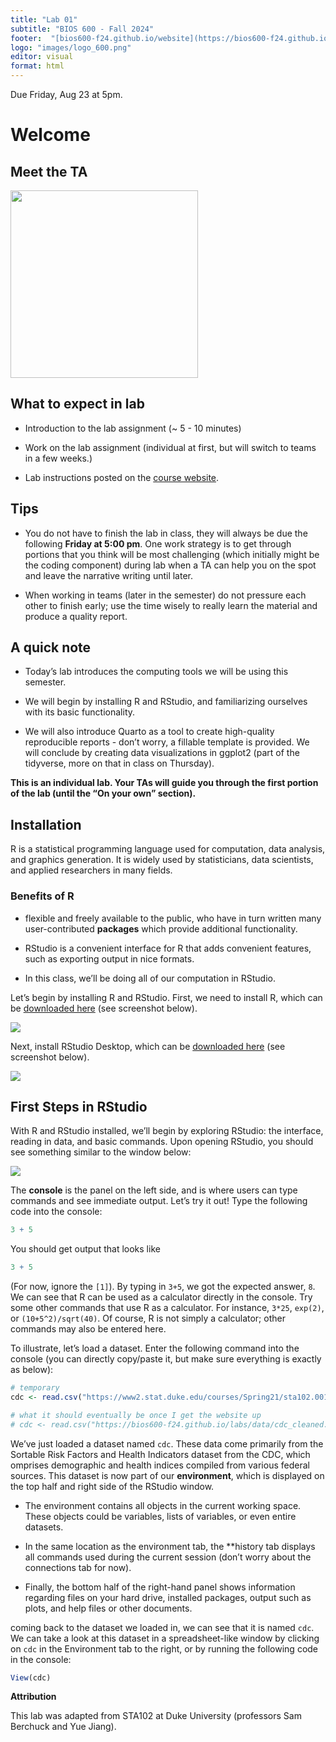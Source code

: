 ```yaml
---
title: "Lab 01"
subtitle: "BIOS 600 - Fall 2024"
footer:  "[bios600-f24.github.io/website](https://bios600-f24.github.io/website/)"
logo: "images/logo_600.png"
editor: visual
format: html
---
```


Due Friday, Aug 23 at 5pm. 

# Welcome

## Meet the TA

![](images/hello-sticker.jpeg){width=300}

## **What to expect in lab**

-   Introduction to the lab assignment (\~ 5 - 10 minutes)

-   Work on the lab assignment (individual at first, but will switch to teams in a few weeks.)

-   Lab instructions posted on the [course website](https://bios600-f24.github.io/website/ "BIOS 600 Course website").


## **Tips**

-   You do not have to finish the lab in class, they will always be due the following **Friday at 5:00 pm**. One work strategy is to get through portions that you think will be most challenging (which initially might be the coding component) during lab when a TA can help you on the spot and leave the narrative writing until later.

-   When working in teams (later in the semester) do not pressure each other to finish early; use the time wisely to really learn the material and produce a quality report.

## A quick note

- Today's lab introduces the computing tools we will be using this semester. 

- We will begin by installing R and RStudio, and familiarizing ourselves with its basic functionality. 

- We will also introduce Quarto as a tool to create high-quality reproducible reports - don't worry, a fillable template is provided. We will conclude by creating data visualizations in ggplot2 (part of the tidyverse, more on that in class on Thursday). 

**This is an individual lab. Your TAs will guide you through the first portion of the lab (until the "On your own" section).** 

## Installation

R is a statistical programming language used for computation, data analysis, and graphics generation. It is widely used by statisticians, data scientists, and applied researchers in many fields. 

### Benefits of R

- flexible and freely available to the public, who have in turn written many user-contributed **packages** which provide additional functionality. 

- RStudio is a convenient interface for R that adds convenient features, such as exporting output in nice formats. 

- In this class, we'll be doing all of our computation in RStudio. 

Let's begin by installing R and RStudio. First, we need to install R, which can be [downloaded here](https://cran.r-project.org/) (see screenshot below). 

![](C:/Users/kmcco/OneDrive - University of North Carolina at Chapel Hill/Documents/UNC_Teaching/fall2024/bios600-f24/labs/images/lab-1/r1.png)


Next, install RStudio Desktop, which can be [downloaded here](https://posit.co/download/rstudio-desktop/) (see screenshot below). 

![](C:/Users/kmcco/OneDrive - University of North Carolina at Chapel Hill/Documents/UNC_Teaching/fall2024/bios600-f24/labs/images/lab-1/r2.png)

## First Steps in RStudio

With R and RStudio installed, we'll begin by exploring RStudio: the interface, reading in data, and basic commands. Upon opening RStudio, you should see something similar to the window below:

![](C:/Users/kmcco/OneDrive - University of North Carolina at Chapel Hill/Documents/UNC_Teaching/fall2024/bios600-f24/labs/images/lab-1/r3.png)

The **console** is the panel on the left side, and is where users can type commands and see immediate output. Let's try it out! Type the following code into the console:

```r
3 + 5
```
You should get output that looks like

```r
3 + 5
```
(For now, ignore the `[1]`). By typing in `3+5`, we got the expected answer, `8`. We can see that R can be used as a calculator directly in the console. Try some other commands that use R as a calculator. For instance, `3*25`, `exp(2)`, or `(10+5^2)/sqrt(40)`. Of course, R is not simply a calculator; other commands may also be entered here. 

To illustrate, let's load a dataset. Enter the following command into the console (you can directly copy/paste it, but make sure everything is exactly as below):

```r
# temporary
cdc <- read.csv("https://www2.stat.duke.edu/courses/Spring21/sta102.001/labs/data/cdc_cleaned.csv")

# what it should eventually be once I get the website up
# cdc <- read.csv("https://bios600-f24.github.io/labs/data/cdc_cleaned.csv")
```

We've just loaded a dataset named `cdc`. These data come primarily from the Sortable Risk Factors and Health Indicators dataset from the CDC, which omprises demographic and health indices compiled from various federal sources. This dataset is now part of our **environment**, which is displayed on the top half and right side of the RStudio window. 

- The environment contains all objects in the current working space. These objects could be variables, lists of variables, or even entire datasets. 

- In the same location as the environment tab, the **history tab displays all commands used during the current session (don't worry about the connections tab for now). 

- Finally, the bottom half of the right-hand panel shows information regarding files on your hard drive, installed packages, output such as plots, and help files or other documents. 

coming back to the dataset we loaded in, we can see that it is named `cdc`. We can take a look at this dataset in a spreadsheet-like window by clicking on `cdc` in the Environment tab to the right, or by running the following code in the console:

```r
View(cdc)
```


**Attribution**

This lab was adapted from STA102 at Duke University (professors Sam Berchuck and Yue Jiang). 